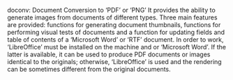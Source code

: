 doconv: Document Conversion to 'PDF' or 'PNG'
It provides the ability to generate images from documents of different types. Three main features are provided: functions for generating document thumbnails, functions for performing visual tests of documents and a function for updating fields and table of contents of a 'Microsoft Word' or 'RTF' document. In order to work, 'LibreOffice' must be installed on the machine and or 'Microsoft Word'. If the latter is available, it can be used to produce PDF documents or images identical to the originals; otherwise, 'LibreOffice' is used and the rendering can be sometimes different from the original documents.


